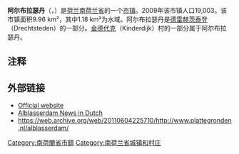 {{Unreferenced|time=2018-08-23T12:56:58+00:00}}
{{Infobox settlement
<!-- See Template:Infobox settlement for additional fields and descriptions -->
<!-- Name and transliteration -->
| name                    = 阿尔布拉瑟丹<br>Alblasserdam
| settlement_type         = [[市镇_(荷兰)|市镇]]
<!-- Images, nickname, motto -->
| image_skyline           = Alblasserdam kerk.jpg
| image_alt               = Church in background white pedestrian bridge in foreground
| image_caption           = 教堂
| image_flag              = Alblasserdam vlag.svg
| flag_size               = 100x67px
| flag_alt                = Coat of arms in flag, the flag's top half is yellow, the bottom half red
| image_shield            = Coat of arms of Alblasserdam.svg
| shield_size             = 100x80px
| shield_alt              = Lion rampant, top half yellow on red background, bottom half red on yellow background
<!-- Maps, coordinates -->
| image_map               = Map - NL - Municipality code 0482 (2009).svg
| map_alt                 = Highlighted position of Alblasserdam in a municipal map of South Holland
| map_caption             = Location in South Holland
| coordinates             = {{coord|51|52|N|4|39|E|region:NL|display=inline,title}}
| coordinates_footnotes   = 
| subdivision_type        = [[世界政區索引|国家]]
| subdivision_name        = {{NL}}
| subdivision_type1       = [[荷蘭省份|省份]]
| subdivision_name1       = [[南荷兰省|南荷兰省]]
| government_footnotes    = <ref name="mayor_now">
{{cite web
 |url         = http://www.alblasserdam.nl/alblasserdam?waxtrapp=whmurDsHapObkOnMGIRC
 |archive-url = https://archive.today/20130624173830/http://www.alblasserdam.nl/alblasserdam?waxtrapp=whmurDsHapObkOnMGIRC
 |url-status    = dead
 |archive-date = 24 June 2013
 |title       = Portefeuilleverdeling
 |trans-title = Task distribution
 |language    = nl
 |author      = <!--Staff writer(s); no by-line.-->
 |work        = Bestuur en Organisatie
 |publisher   = Gemeente Alblasserdam
 |accessdate  = 15 June 2013
}}
</ref>
| governing_body          = 市议会
| leader_party            = [[自由民主人民黨|VVD]]
| leader_title            = 市长
| leader_name             = Jaap Paans
<!-- Geographic information -->
| unit_pref               = Metric
<!-- ALL fields with measurements have automatic unit conversion -->
<!-- for references: use <ref> tags -->
| area_footnotes          = <ref>{{Dutch municipality total area|dataref}}</ref>
<!-- square kilometers -->
| area_total_km2          = {{Dutch municipality total area|Alblasserdam}}
| area_land_km2           = {{Dutch municipality land area|Alblasserdam}}
| area_water_km2          = {{Dutch municipality water area|Alblasserdam}}
| elevation_footnotes     = <ref name="AHN">{{cite web
 |url=http://www.ahn.nl/postcodetool 
 |title=Postcodetool for 2951 ED 
 |language=nl 
 |author=<!--Staff writer(s); no by-line.--> 
 |work=Actueel Hoogtebestand Nederland 
 |publisher=Het Waterschapshuis 
 |accessdate=16 June 2013 
 |url-status=dead 
 |archiveurl=https://web.archive.org/web/20130921053543/http://www.ahn.nl/postcodetool 
 |archivedate=21 September 2013 
}}</ref>
| elevation_m             = 4
<!-- Population, demographics -->
| population_footnotes    = <ref>{{Dutch municipality population|dataref}}</ref>
| population_total        = {{Dutch municipality population|Alblasserdam}}
| population_as_of        = {{MONTHNAME|{{Dutch municipality population|popbasemonth}}}} {{Dutch municipality population|popbaseyear}}
| population_density_km2  = {{Dutch municipality population density|Alblasserdam}} <!-- For automatic calculation: auto-->
| population_demonym      = Alblasserdammer
<!-- Other information -->
| timezone1               = [[欧洲中部时间|CET]]
| utc_offset1             = +1
| timezone1_DST           = [[欧洲中部夏令时间|CEST]]
| utc_offset1_DST         = +2
| postal_code_type        = 邮政编码
| postal_code             = 2950–2954
| area_code_type          = 电话区号
| area_code               = 078
| twin1                   = 
| twin1_country           = 
| website                 = {{URL|1=http://www.alblasserdam.nl}}
| footnotes               =
}}

'''阿尔布拉瑟丹'''（{{lang-nl|Alblasserdam}}，{{IPA-nl|ɑlˌblɑsərˈdɑm|lang|Nl-Alblasserdam.ogg}}）是[[荷兰|荷兰]][[南荷兰省|南荷兰省]]的一个[[市镇_(荷兰)|市镇]]。2009年该市镇人口19,003。该市镇面积9.96 km²，其中1.18 km²为水域。阿尔布拉瑟丹是[[德雷赫茨泰登|德雷赫茨泰登]]（Drechtsteden）的一部分。[[小孩堤防|金德代克]]（Kinderdijk）村的一部分属于阿尔布拉瑟丹。

==注释==
{{reflist}}
== 外部链接==
* [https://web.archive.org/web/20180410200516/https://www.alblasserdam.nl/ Official website]
* [http://www.alblasserdam.net Alblasserdam News in Dutch]
* https://web.archive.org/web/20110604225710/http://www.plattegronden.nl/alblasserdam/

{{Province South Holland}}

{{Authority control}}
[[Category:南荷蘭省市鎮|Category:南荷蘭省市鎮]]
[[Category:南荷兰省城镇和村庄|Category:南荷兰省城镇和村庄]]